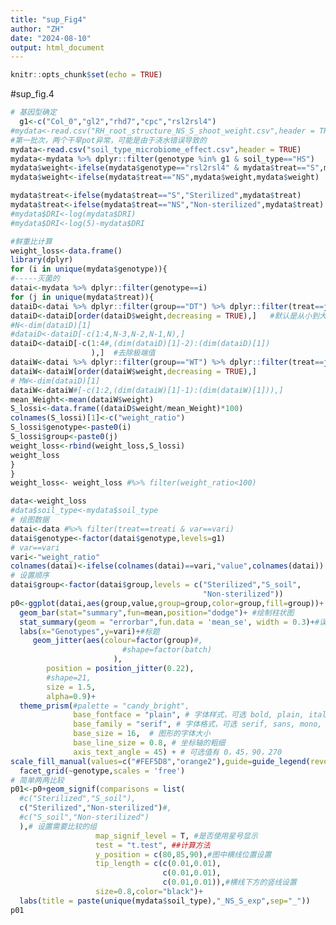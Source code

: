 ```yaml
---
title: "sup_Fig4"
author: "ZH"
date: "2024-08-10"
output: html_document
---
```


```r
knitr::opts_chunk$set(echo = TRUE)
```
#sup_fig.4
```r
# 基因型确定
  g1<-c("Col_0","gl2","rhd7","cpc","rsl2rsl4")
#mydata<-read.csv("RH_root_structure_NS_S_shoot_weight.csv",header = TRUE,row.names = 1)  
#第一批次，两个干旱pot异常，可能是由于浇水错误导致的
mydata<-read.csv("soil_type_microbiome_effect.csv",header = TRUE)  
mydata<-mydata %>% dplyr::filter(genotype %in% g1 & soil_type=="HS")
mydata$weight<-ifelse(mydata$genotype=="rsl2rsl4" & mydata$treat=="S",mydata$weight,mydata$weight)
mydata$weight<-ifelse(mydata$treat=="NS",mydata$weight,mydata$weight)

mydata$treat<-ifelse(mydata$treat=="S","Sterilized",mydata$treat)
mydata$treat<-ifelse(mydata$treat=="NS","Non-sterilized",mydata$treat)
#mydata$DRI<-log(mydata$DRI)
#mydata$DRI<-log(5)-mydata$DRI

#鲜重比计算
weight_loss<-data.frame()
library(dplyr)
for (i in unique(mydata$genotype)){
#-----灭菌的
datai<-mydata %>% dplyr::filter(genotype==i) 
for (j in unique(mydata$treat)){
dataiD<-datai %>% dplyr::filter(group=="DT") %>% dplyr::filter(treat==j)
dataiD<-dataiD[order(dataiD$weight,decreasing = TRUE),]   #默认是从小到大，但是这里设置从大大小
#N<-dim(dataiD)[1]
#dataiD<-dataiD[-c(1:4,N-3,N-2,N-1,N),]
dataiD<-dataiD[-c(1:4#,(dim(dataiD)[1]-2):(dim(dataiD)[1])
                  ),]  #去除极端值
dataiW<-datai %>% dplyr::filter(group=="WT") %>% dplyr::filter(treat==j)
dataiW<-dataiW[order(dataiW$weight,decreasing = TRUE),]
# MW<-dim(dataiD)[1]
dataiW<-dataiW#[-c(1:2,(dim(dataiW)[1]-1):(dim(dataiW)[1])),]
mean_Weight<-mean(dataiW$weight)
S_lossi<-data.frame((dataiD$weight/mean_Weight)*100)
colnames(S_lossi)[1]<-c("weight_ratio")
S_lossi$genotype<-paste0(i)
S_lossi$group<-paste0(j)
weight_loss<-rbind(weight_loss,S_lossi)
weight_loss
}
}
weight_loss<- weight_loss #%>% filter(weight_ratio<100)

data<-weight_loss
#data$soil_type<-mydata$soil_type
# 绘图数据
datai<-data #%>% filter(treat==treati & var==vari)
datai$genotype<-factor(datai$genotype,levels=g1)
# var==vari
vari<-"weight_ratio"
colnames(datai)<-ifelse(colnames(datai)==vari,"value",colnames(datai))
# 设置顺序
datai$group<-factor(datai$group,levels = c("Sterilized","S_soil",
                                           "Non-sterilized"))
p0<-ggplot(datai,aes(group,value,group=group,color=group,fill=group))+
  geom_bar(stat="summary",fun=mean,position="dodge")+ #绘制柱状图
  stat_summary(geom = "errorbar",fun.data = 'mean_se', width = 0.3)+#误差棒
  labs(x="Genotypes",y=vari)+#标题
     geom_jitter(aes(colour=factor(group)#,
                         #shape=factor(batch)
                       ),
        position = position_jitter(0.22),
        #shape=21, 
        size = 1.5,
        alpha=0.9)+
  theme_prism(#palette = "candy_bright",
              base_fontface = "plain", # 字体样式，可选 bold, plain, italic
              base_family = "serif", # 字体格式，可选 serif, sans, mono, Arial等
              base_size = 16,  # 图形的字体大小
              base_line_size = 0.8, # 坐标轴的粗细
              axis_text_angle = 45) + # 可选值有 0，45，90，270
scale_fill_manual(values=c("#FEF5D8","orange2"),guide=guide_legend(reverse = TRUE))+
  facet_grid(~genotype,scales = 'free')
# 简单两两比较
p01<-p0+geom_signif(comparisons = list(
  #c("Sterilized","S_soil"),
  c("Sterilized","Non-sterilized")#,
  #c("S_soil","Non-sterilized")
  ),# 设置需要比较的组
                   map_signif_level = T, #是否使用星号显示
                   test = "t.test", ##计算方法
                   y_position = c(80,85,90),#图中横线位置设置
                   tip_length = c(c(0.01,0.01),
                                  c(0.01,0.01),
                                  c(0.01,0.01)),#横线下方的竖线设置
                   size=0.8,color="black")+
  labs(title = paste(unique(mydata$soil_type),"_NS_S_exp",sep="_"))
p01

```